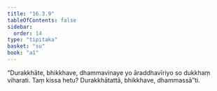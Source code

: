 ```yaml
---
title: "16.3.9"
tableOfContents: false
sidebar:
  order: 14
type: "tipitaka"
basket: "su"
book: "a1"
---
```



<DynamicBreadcrumb />

<Division number="316" book="a1">

<Paragraph number="405" book="a1">
“Durakkhāte, bhikkhave, dhammavinaye yo āraddhavīriyo so dukkhaṃ viharati. Taṃ kissa hetu? Durakkhātattā, bhikkhave, dhammassā”ti.
</Paragraph>
</Division>